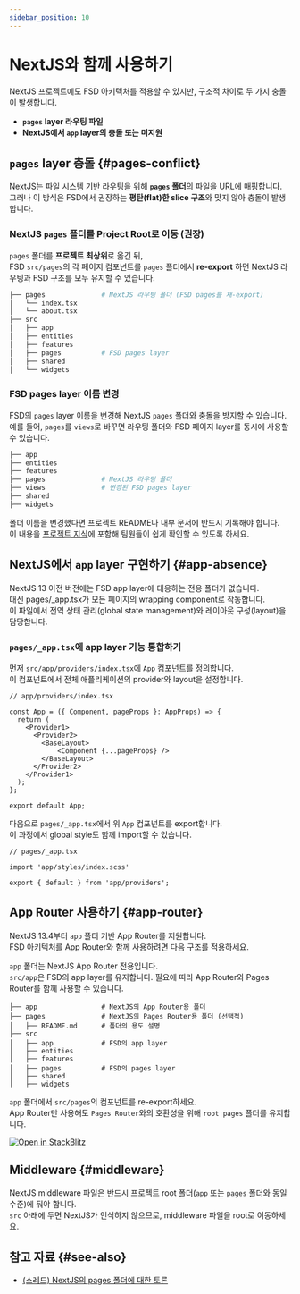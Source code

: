 ```yaml
---
sidebar_position: 10
---
```

# NextJS와 함께 사용하기

NextJS 프로젝트에도 FSD 아키텍처를 적용할 수 있지만, 구조적 차이로 두 가지 충돌이 발생합니다.

- **`pages` layer 라우팅 파일**
- **NextJS에서 `app` layer의 충돌 또는 미지원**

## `pages` layer 충돌 {#pages-conflict}

NextJS는 파일 시스템 기반 라우팅을 위해 **`pages` 폴더**의 파일을 URL에 매핑합니다.  
그러나 이 방식은 FSD에서 권장하는 **평탄(flat)한 slice 구조**와 맞지 않아 충돌이 발생합니다.

### NextJS `pages` 폴더를 Project Root로 이동 (권장)

`pages` 폴더를 **프로젝트 최상위**로 옮긴 뒤,<br/>
FSD `src/pages`의 각 페이지 컴포넌트를 `pages` 폴더에서 **re-export** 하면 NextJS 라우팅과 FSD 구조를 모두 유지할 수 있습니다.


```sh
├── pages              # NextJS 라우팅 폴더 (FSD pages를 재-export)
│   └── index.tsx     
│   └── about.tsx      
├── src
│   ├── app
│   ├── entities
│   ├── features
│   ├── pages          # FSD pages layer 
│   ├── shared
│   └── widgets
```

### FSD pages layer 이름 변경

FSD의 `pages` layer 이름을 변경해 NextJS `pages` 폴더와 충돌을 방지할 수 있습니다.  
예를 들어, `pages`를 `views`로 바꾸면 라우팅 폴더와 FSD 페이지 layer를 동시에 사용할 수 있습니다.

```sh
├── app
├── entities
├── features
├── pages              # NextJS 라우팅 폴더
├── views              # 변경된 FSD pages layer
├── shared
├── widgets
```

폴더 이름을 변경했다면 프로젝트 README나 내부 문서에 반드시 기록해야 합니다.  
이 내용을 [프로젝트 지식][project-knowledge]에 포함해 팀원들이 쉽게 확인할 수 있도록 하세요.

## NextJS에서 `app` layer 구현하기 {#app-absence}

NextJS 13 이전 버전에는 FSD app layer에 대응하는 전용 폴더가 없습니다.  
대신 pages/_app.tsx가 모든 페이지의 wrapping component로 작동합니다.  
이 파일에서 전역 상태 관리(global state management)와 레이아웃 구성(layout)을 담당합니다.

### `pages/_app.tsx`에 app layer 기능 통합하기

먼저 `src/app/providers/index.tsx`에 `App` 컴포넌트를 정의합니다.  
이 컴포넌트에서 전체 애플리케이션의 provider와 layout을 설정합니다.

```tsx
// app/providers/index.tsx

const App = ({ Component, pageProps }: AppProps) => {
  return (
    <Provider1>
      <Provider2>
        <BaseLayout>
            <Component {...pageProps} />
        </BaseLayout>
      </Provider2>
    </Provider1>
  );
};

export default App;
```

다음으로 `pages/_app.tsx`에서 위 `App` 컴포넌트를 export합니다.  
이 과정에서 global style도 함께 import할 수 있습니다.

```tsx
// pages/_app.tsx

import 'app/styles/index.scss'

export { default } from 'app/providers';
```

## App Router 사용하기 {#app-router}

NextJS 13.4부터 `app` 폴더 기반 App Router를 지원합니다.  
FSD 아키텍처를 App Router와 함께 사용하려면 다음 구조를 적용하세요.

`app` 폴더는 NextJS App Router 전용입니다.  
`src/app`은 FSD의 app layer를 유지합니다.
필요에 따라 App Router와 Pages Router를 함께 사용할 수 있습니다.

```
├── app                # NextJS의 App Router용 폴더
├── pages              # NextJS의 Pages Router용 폴더 (선택적)
│   ├── README.md      # 폴더의 용도 설명
├── src
│   ├── app            # FSD의 app layer
│   ├── entities
│   ├── features
│   ├── pages          # FSD의 pages layer
│   ├── shared
│   ├── widgets
```

`app` 폴더에서 `src/pages`의 컴포넌트를 re-export하세요.  
App Router만 사용해도 `Pages Router`와의 호환성을 위해 `root pages` 폴더를 유지합니다.


[![Open in StackBlitz](https://developer.stackblitz.com/img/open_in_stackblitz.svg)][ext-app-router-stackblitz]

## Middleware {#middleware}

NextJS middleware 파일은 반드시 프로젝트 root 폴더(`app` 또는 `pages` 폴더와 동일 수준)에 둬야 합니다.  
`src` 아래에 두면 NextJS가 인식하지 않으므로, middleware 파일을 root로 이동하세요.

## 참고 자료 {#see-also}

- [(스레드) NextJS의 pages 폴더에 대한 토론](https://t.me/feature_sliced/3623)

[project-knowledge]: /docs/about/understanding/knowledge-types
[ext-app-router-stackblitz]: https://stackblitz.com/edit/stackblitz-starters-aiez55?file=README.md